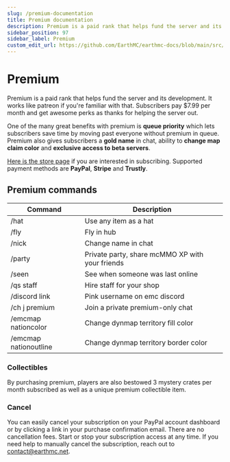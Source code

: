 ---
slug: /premium-documentation
title: Premium documentation
description: Premium is a paid rank that helps fund the server and its development. It works like patreon if you're familiar with that. Subscribers pay $7.99 per month and get awesome perks as thanks for helping the server out. 
sidebar_position: 97
sidebar_label: Premium
custom_edit_url: https://github.com/EarthMC/earthmc-docs/blob/main/src/docs/premium.mdx
---
# Premium
Premium is a paid rank that helps fund the server and its development. It works like patreon if you're familiar with that. Subscribers pay $7.99 per month and get awesome perks as thanks for helping the server out. 

One of the many great benefits with premium is **queue priority** which lets subscribers save time by moving past everyone without premium in queue. Premium also gives subscribers a **gold name** in chat, ability to **change map claim color** and **exclusive access to beta servers**.

[Here is the store page](https://store.earthmc.net/category/premium) if you are interested in subscribing. Supported payment methods are **PayPal**, **Stripe** and **Trustly**.

## Premium commands
| Command        | Description
| ------------- |-------------
| /hat   | Use any item as a hat
| /fly      | Fly in hub
| /nick | Change name in chat
| /party | Private party, share mcMMO XP with your friends
| /seen | See when someone was last online
| /qs staff | Hire staff for your shop
| /discord link | Pink username on emc discord
| /ch j premium | Join a private premium-only chat
| /emcmap nationcolor | Change dynmap territory fill color
| /emcmap nationoutline | Change dynmap territory border color

### Collectibles
By purchasing premium, players are also bestowed 3 mystery crates per month subscribed as well as a unique premium collectible item.

### Cancel
You can easily cancel your subscription on your PayPal account dashboard or by clicking a link in your purchase confirmation email. There are no cancellation fees. Start or stop your subscription access at any time. If you need help to manually cancel the subscription, reach out to contact@earthmc.net.
